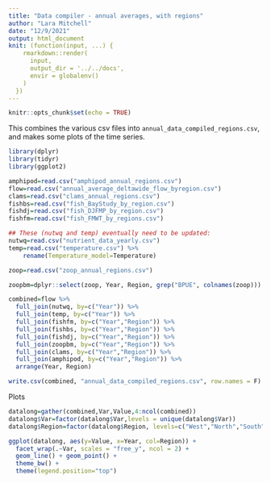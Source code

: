 ```yaml
---
title: "Data compiler - annual averages, with regions"
author: "Lara Mitchell"
date: "12/9/2021"
output: html_document
knit: (function(input, ...) {
    rmarkdown::render(
      input,
      output_dir = '../../docs',
      envir = globalenv()
    )
  })
---
```


```r
knitr::opts_chunk$set(echo = TRUE)
```

This combines the various csv files into `annual_data_compiled_regions.csv`, and makes 
some plots of the time series.

```r
library(dplyr)
library(tidyr)
library(ggplot2)
```

```r
amphipod=read.csv("amphipod_annual_regions.csv")
flow=read.csv("annual_average_deltawide_flow_byregion.csv")
clams=read.csv("clams_annual_regions.csv")
fishbs=read.csv("fish_BayStudy_by_region.csv")
fishdj=read.csv("fish_DJFMP_by_region.csv")
fishfm=read.csv("fish_FMWT_by_regions.csv")

## These (nutwq and temp) eventually need to be updated:
nutwq=read.csv("nutrient_data_yearly.csv")
temp=read.csv("temperature.csv") %>%
	rename(Temperature_model=Temperature)

zoop=read.csv("zoop_annual_regions.csv")

zoopbm=dplyr::select(zoop, Year, Region, grep("BPUE", colnames(zoop)))

combined=flow %>% 
  full_join(nutwq, by=c("Year")) %>% 
  full_join(temp, by=c("Year")) %>% 
  full_join(fishfm, by=c("Year","Region")) %>% 
  full_join(fishbs, by=c("Year","Region")) %>% 
  full_join(fishdj, by=c("Year","Region")) %>% 
  full_join(zoopbm, by=c("Year","Region")) %>% 
  full_join(clams, by=c("Year","Region")) %>% 
  full_join(amphipod, by=c("Year","Region")) %>% 
  arrange(Year, Region)

write.csv(combined, "annual_data_compiled_regions.csv", row.names = F)
```

Plots

```r
datalong=gather(combined,Var,Value,4:ncol(combined))
datalong$Var=factor(datalong$Var,levels = unique(datalong$Var))
datalong$Region=factor(datalong$Region, levels=c("West","North","South"))

ggplot(datalong, aes(y=Value, x=Year, col=Region)) +
  facet_wrap(.~Var, scales = "free_y", ncol = 2) +
  geom_line() + geom_point() +
  theme_bw() + 
  theme(legend.position="top")
```
